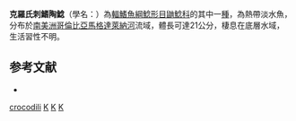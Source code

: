{{Speciesbox
| taxon = Centrochir crocodili
| binomial_authority = [[Humboldt|Humboldt]], 1821
| image = Centrochir crocodili.jpg
| image_caption = 克羅氏刺鰭陶鯰
| status = NE
| status_system = IUCN3.1
| synonyms = *''Doras crocodili'', <small>Humboldt, 1821</small>
*''Doras longispinis'', <small>Steindachner, 1878</small>
}}

'''克羅氏刺鰭陶鯰'''（學名：{{lang|la|''Centrochir crocodili''}}）為[[輻鰭魚綱|輻鰭魚綱]][[鯰形目|鯰形目]][[鼬鯰科|鼬鯰科]]的其中一[[種|種]]，為熱帶淡水魚，分布於[[南美洲|南美洲]][[哥倫比亞|哥倫比亞]][[馬格達萊納河|馬格達萊納河]]流域，體長可達21公分，棲息在底層水域，生活習性不明。

==参考文献==
*{{FishBase_species|genus=Centrochir|species=crocodili|year=2015|month=7}}

{{Taxonbar}}
[[Category:刺鰭陶鯰屬|crocodili]]
[[Category:亞歷山大·洪堡命名的生物分類|K]]
[[Category:馬格達萊納河|K]]
[[Category:1821年描述的魚類|K]]

{{Siluriformes-stub}}